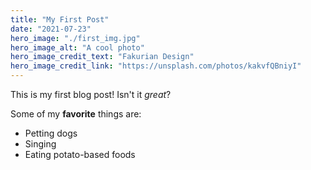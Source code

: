 ```yaml
---
title: "My First Post"
date: "2021-07-23"
hero_image: "./first_img.jpg"
hero_image_alt: "A cool photo"
hero_image_credit_text: "Fakurian Design"
hero_image_credit_link: "https://unsplash.com/photos/kakvfQBniyI"
---
```


This is my first blog post! Isn't it *great*?

Some of my **favorite** things are:

* Petting dogs
* Singing
* Eating potato-based foods